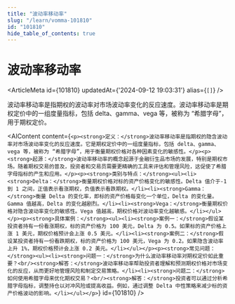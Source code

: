 ```yaml
---
title: "波动率移动率"
slug: "/learn/vomma-101810"
id: "101810"
hide_table_of_contents: true
---
```



# 波动率移动率

<ArticleMeta id={101810} updatedAt={'2024-09-12 19:03:31'} alias={`[]`} />
<div className='border-solid border-b border-t-0 my-4 border-[var(--ifm-color-gray-300)]' />

波动率移动率是指期权的波动率对市场波动率变化的反应速度。波动率移动率是期权定价中的一组度量指标，包括 delta、gamma、vega 等，被称为 “希腊字母”，用于期权定价。

<AIContent content={`<p><strong>定义：</strong>波动率移动率是指期权的隐含波动率对市场波动率变化的反应速度。它是期权定价中的一组度量指标，包括 delta、gamma、vega 等，被称为 “希腊字母”，用于衡量期权价格对各种因素变化的敏感性。</p><p><strong>起源：</strong>波动率移动率的概念起源于金融衍生品市场的发展，特别是期权市场。随着期权交易的普及，投资者和交易员需要更精确的工具来评估和管理风险，这促使了希腊字母指标的产生和应用。</p><p><strong>类别与特点：</strong><ul><li><strong>Delta：</strong>衡量期权价格对标的资产价格变化的敏感性。Delta 值介于-1 到 1 之间，正值表示看涨期权，负值表示看跌期权。</li><li><strong>Gamma：</strong>衡量 Delta 的变化率，即标的资产价格每变化一个单位，Delta 的变化量。Gamma 值越高，Delta 的变化越剧烈。</li><li><strong>Vega：</strong>衡量期权价格对隐含波动率变化的敏感性。Vega 值越高，期权价格对波动率变化越敏感。</li></ul></p><p><strong>具体案例：</strong><ul><li><strong>案例一：</strong>假设某投资者持有一份看涨期权，标的资产价格为 100 美元，Delta 为 0.5。如果标的资产价格上涨 1 美元，期权价格预计会上涨 0.5 美元。</li><li><strong>案例二：</strong>假设某投资者持有一份看跌期权，标的资产价格为 100 美元，Vega 为 0.2。如果隐含波动率上升 1%，期权价格预计会上涨 0.2 美元。</li></ul></p><p><strong>常见问题：</strong><ul><li><strong>问题一：</strong>为什么波动率移动率对期权定价如此重要？<br/><strong>解答：</strong>波动率移动率帮助投资者理解和预测期权价格对市场变化的反应，从而更好地管理风险和制定交易策略。</li><li><strong>问题二：</strong>如何使用希腊字母来优化期权交易？<br/><strong>解答：</strong>投资者可以通过分析希腊字母指标，调整持仓以对冲风险或提高收益。例如，通过调整 Delta 中性策略来减少标的资产价格波动的影响。</li></ul></p>`} id={101810} />
